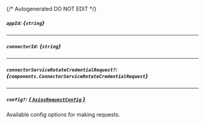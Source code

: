 {/* Autogenerated DO NOT EDIT  */}

##### `appId`: *{`string`}*

---
##### `connectorId`: *{`string`}*

---
##### `connectorServiceRotateCredentialRequest?`: *{`components.ConnectorServiceRotateCredentialRequest`}*
<Collapsible openLabel={Labels.showProperties} closeLabel={Labels.hideProperties}>
    <ConnectorServiceRotateCredentialRequest/>
</Collapsible>

---
##### `config?`: [*{ `AxiosRequestConfig` }*](https://axios-http.com/docs/req_config)
Available config options for making requests.


